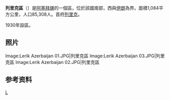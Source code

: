 {{Infobox settlement
| other_name                   = Lerik District
| type                   = [[阿塞拜疆行政区划|区]]
| image_map              = Lerik District in Azerbaijan 2021.svg
| map_caption            = 在阿塞拜疆的位置
| parts_type             = 定居点<ref name="preslib">{{cite web |url=https://files.preslib.az/projects/azerbaijan/gl2.pdf |title=İnzibati-ərazi vahidləri |author=<!--Not stated--> |date= |website=preslib.az |publisher= |access-date=28 February 2021 |quote= |archive-date=2021-05-12 |archive-url=https://web.archive.org/web/20210512173320/https://files.preslib.az/projects/azerbaijan/gl2.pdf }}</ref>
| parts                  = 162
| established_title      = 建立
| established_date       = 1930-08-08
| subdivision_type       = [[国家|国家]]
| subdivision_name       = {{flag|Azerbaijan}}
| subdivision_type1      = [[阿塞拜疆行政区划|经济区]]
| subdivision_name1      = {{tsl|en|Lankaran Economic Region||Lankaran}}
| population_as_of       = {{tsl|en|Census in Azerbaijan||2020}}
| population_total       = 86585
| population_footnotes   = <ref name="statgov">{{cite web |url=https://www.stat.gov.az/source/demoqraphy/ap/az/population_2020.zip |title=Population of Azerbaijan |author=<!--Not stated--> |date= |website=stat.gov.az |publisher=[[阿塞拜疆国家统计委员会|State Statistics Committee]] |access-date=22 February 2021 |quote= |archive-date=2020-06-30 |archive-url=https://web.archive.org/web/20200630134755/https://www.stat.gov.az/source/demoqraphy/ap/az/population_2020.zip }}</ref>
| area_total_km2         = 1084
| population_density_km2 = auto
| postal_code            = 4300
| seat_type              = 首府
| seat                   = [[列里克|列里克]]
| timezone               = [[阿塞拜疆标准时间|AZT]]
| utc_offset             = +4
| website                = {{URL|lerik-ih.gov.az}}
}}
'''列里克區'''（{{lang-az|Lerik rayonu}}）是[[阿塞拜疆|阿塞拜疆]]的一個區，位於該國南部，西與[[伊朗|伊朗]]為界。面積1,084平方公里，人口85,308人。首府[[列里克|列里克]]。

1930年設區。

== 照片 ==
<gallery>
Image:Lerik Azerbaijan 01.JPG|列里克區
Image:Lerik Azerbaijan 03.JPG|列里克區
Image:Lerik Azerbaijan 02.JPG|列里克區
</gallery>

==参考资料==
{{refs}}

{{coord|display=title}}
{{亞塞拜然行政區劃}}
{{normdaten}}

[[Category:阿塞拜疆行政區劃|L]]
{{Azerbaijan-geo-stub}}